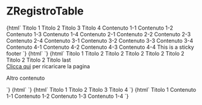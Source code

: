 
<Meta title="RegistroTable/ZRegistroTable" component="z-registro-table" />

# ZRegistroTable

<Preview>
  <Story name="ZRegistroTable-sample">
    {html`<z-registro-table
      bordered="${boolean("bordered", false)}"
      column-sticky="${boolean("column-sticky", false)}"
      header-sticky="${boolean("header-sticky", false)}"
    >
      <z-registro-table-head>
        <z-registro-table-header-row>
          <z-registro-table-header>
            <span>Titolo 1</span>
          </z-registro-table-header>
          <z-registro-table-header>
            <span>Titolo 2</span>
          </z-registro-table-header>
          <z-registro-table-header>
            <span>Titolo 3</span>
          </z-registro-table-header>
          <z-registro-table-header>
            <span>Titolo 4</span>
          </z-registro-table-header>
        </z-registro-table-header-row>
      </z-registro-table-head>
      <z-registro-table-body>
        <z-registro-table-row>
          <z-registro-table-cell show-button="${boolean("show-button", false)}">
            <span>Contenuto 1-1</span>
          </z-registro-table-cell>
          <z-registro-table-cell show-button="${boolean("show-button", false)}">
            <span>Contenuto 1-2</span>
          </z-registro-table-cell>
          <z-registro-table-cell show-button="${boolean("show-button", false)}">
            <span>Contenuto 1-3</span>
          </z-registro-table-cell>
          <z-registro-table-cell show-button="${boolean("show-button", false)}">
            <span>Contenuto 1-4</span>
          </z-registro-table-cell>
        </z-registro-table-row>
        <z-registro-table-row>
          <z-registro-table-cell show-button="${boolean("show-button", false)}">
            <span>Contenuto 2-1</span>
          </z-registro-table-cell>
          <z-registro-table-cell show-button="${boolean("show-button", false)}">
            <span>Contenuto 2-2</span>
          </z-registro-table-cell>
          <z-registro-table-cell show-button="${boolean("show-button", false)}">
            <span>Contenuto 2-3</span>
          </z-registro-table-cell>
          <z-registro-table-cell show-button="${boolean("show-button", false)}">
            <span>Contenuto 2-4</span>
          </z-registro-table-cell>
        </z-registro-table-row>
        <z-registro-table-row>
          <z-registro-table-cell show-button="${boolean("show-button", false)}">
            <span>Contenuto 3-1</span>
          </z-registro-table-cell>
          <z-registro-table-cell show-button="${boolean("show-button", false)}">
            <span>Contenuto 3-2</span>
          </z-registro-table-cell>
          <z-registro-table-cell show-button="${boolean("show-button", false)}">
            <span>Contenuto 3-3</span>
          </z-registro-table-cell>
          <z-registro-table-cell show-button="${boolean("show-button", false)}">
            <span>Contenuto 3-4</span>
          </z-registro-table-cell>
        </z-registro-table-row>
        <z-registro-table-row>
          <z-registro-table-cell show-button="${boolean("show-button", false)}">
            <span>Contenuto 4-1</span>
          </z-registro-table-cell>
          <z-registro-table-cell show-button="${boolean("show-button", false)}">
            <span>Contenuto 4-2</span>
          </z-registro-table-cell>
          <z-registro-table-cell show-button="${boolean("show-button", false)}">
            <span>Contenuto 4-3</span>
          </z-registro-table-cell>
          <z-registro-table-cell show-button="${boolean("show-button", false)}">
            <span>Contenuto 4-4</span>
          </z-registro-table-cell>
        </z-registro-table-row>
      </z-registro-table-body>
      <z-registro-table-sticky-footer slot="sticky-footer">
        <span>This is a sticky footer</span>
      </z-registro-table-sticky-footer>
    </z-registro-table>`}
  </Story>
  <Story name="ZRegistroTable-error-no-header">
    {html`<z-registro-table error="true" lines="${text("lines", "6")}">
    </z-registro-table>`}
  </Story>
  <Story name="ZRegistroTable-error">
    {html`<z-registro-table
        error="true"
        show-error-image="${boolean("Show Image", true)}"
        lines="${text("Lines", "1")}"
      >
        <z-registro-table-head slot="table-header">
          <z-registro-table-header-row>
            <z-registro-table-header>
              <span>Titolo 1</span>
            </z-registro-table-header>
            <z-registro-table-header>
              <span>Titolo 2</span>
            </z-registro-table-header>
            <z-registro-table-header>
              <span>Titolo 2</span>
            </z-registro-table-header>
            <z-registro-table-header>
              <span>Titolo 2</span>
            </z-registro-table-header>
            <z-registro-table-header>
              <span>Titolo 2</span>
            </z-registro-table-header>
            <z-registro-table-header>
              <span>Titolo 2</span>
            </z-registro-table-header>
            <z-registro-table-header>
              <span>Titolo 2</span>
            </z-registro-table-header>
            <z-registro-table-header>
              <span>Titolo 2</span>
            </z-registro-table-header>
            <z-registro-table-header>
              <span>Titolo last</span>
            </z-registro-table-header>
          </z-registro-table-header-row>
        </z-registro-table-head>
        <div slot="error-action">
          <z-body level="{4}">
            <a href="#" target="_blank">Clicca qui</a> per ricaricare la pagina
          </z-body>
        </div>
      </z-registro-table>
      <p>Altro contenuto</p>`}
  </Story>
  <Story name="ZRegistroTable-empty-no-header">
    {html`<z-registro-table
      bordered="${boolean("bordered", false)}"
      call-to-action-label="${text("call-to-action-label", "")}"
      call-to-action-two-label="${text("call-to-action-two-label", "")}"
      column-sticky="${boolean("column-sticky", false)}"
      empty="${boolean("empty", true)}"
      header-sticky="${boolean("header-sticky", false)}"
      message="${text(
        "message",
        "Siamo spiacenti, al momento non sono presenti dati da visualizzare"
      )}"
      subtitle="${text("subtitle", "Eventuale testo")}"
    >
    </z-registro-table>`}
  </Story>
  <Story name="ZRegistroTable-empty">
    {html`<z-registro-table
      bordered="${boolean("bordered", true)}"
      call-to-action-label="${text("call-to-action-label", "Call to action")}"
      call-to-action-two-label="${text(
        "call-to-action-two-label",
        "Call to action"
      )}"
      column-sticky="${boolean("column-sticky", false)}"
      empty="${boolean("empty", true)}"
      header-sticky="${boolean("header-sticky", false)}"
      message="${text(
        "message",
        "Siamo spiacenti, al momento non sono presenti dati da visualizzare!"
      )}"
      subtitle="${text("subtitle", "Eventuale testo")}"
    >
      <z-registro-table-head slot="table-header">
        <z-registro-table-header-row>
          <z-registro-table-header>
            <span>Titolo 1</span>
          </z-registro-table-header>
          <z-registro-table-header>
            <span>Titolo 2</span>
          </z-registro-table-header>
          <z-registro-table-header>
            <span>Titolo 3</span>
          </z-registro-table-header>
          <z-registro-table-header>
            <span>Titolo 4</span>
          </z-registro-table-header>
        </z-registro-table-header-row>
      </z-registro-table-head>
    </z-registro-table>`}
  </Story>
  <Story name="ZRegistroTable-empty-with-header-column">
    {html`<z-registro-table
      bordered="${boolean("bordered", false)}"
      call-to-action-label="${text("call-to-action-label", "Call to action")}"
      call-to-action-two-label="${text(
        "call-to-action-two-label",
        "Call to action"
      )}"
      column-sticky="${boolean("column-sticky", false)}"
      empty="${boolean("empty", true)}"
      header-sticky="${boolean("header-sticky", false)}"
      message="${text(
        "message",
        "Siamo spiacenti, al momento non sono presenti dati da visualizzare!"
      )}"
      subtitle="${text("subtitle", "Eventuale testo")}"
    >
      <z-registro-table-head slot="table-header">
        <z-registro-table-header-row>
          <z-registro-table-header>
            <span>Titolo 1</span>
          </z-registro-table-header>
      </z-registro-table-head>
      <z-registro-table-body slot="table-body">
        <z-registro-table-row>
          <z-registro-table-cell show-button="${boolean("show-button", false)}">
            <span>Contenuto 1-1</span>
          </z-registro-table-cell>
        </z-registro-table-row>
        <z-registro-table-row>
          <z-registro-table-cell show-button="${boolean("show-button", false)}">
            <span>Contenuto 1-2</span>
          </z-registro-table-cell>
        </z-registro-table-row>
        <z-registro-table-row>
          <z-registro-table-cell show-button="${boolean("show-button", false)}">
            <span>Contenuto 1-3</span>
          </z-registro-table-cell>
        </z-registro-table-row>
        <z-registro-table-row>
          <z-registro-table-cell show-button="${boolean("show-button", false)}">
            <span>Contenuto 1-4</span>
          </z-registro-table-cell>
        </z-registro-table-row>
      </z-registro-table-body>
    </z-registro-table>`}
  </Story>
</Preview>

<Props of="z-registro-table" />
